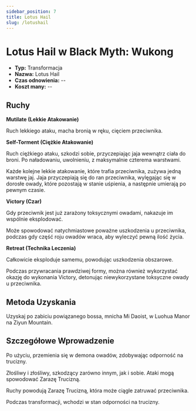 ```yaml
---
sidebar_position: 7
title: Lotus Hail
slug: /lotushail
---
```


# Lotus Hail w Black Myth: Wukong

- **Typ:** Transformacja
- **Nazwa:** Lotus Hail
- **Czas odnowienia:** --
- **Koszt many:** --

## Ruchy

**Mutilate (Lekkie Atakowanie)**

Ruch lekkiego ataku, macha bronią w ręku, cięciem przeciwnika.

**Self-Torment (Ciężkie Atakowanie)**

Ruch ciężkiego ataku, szkodzi sobie, przyczepiając jaja wewnątrz ciała do broni. Po naładowaniu, uwolnieniu, z maksymalnie czterema warstwami.

Każde kolejne lekkie atakowanie, które trafia przeciwnika, zużywa jedną warstwę jaj. Jaja przyczepiają się do ran przeciwnika, wylęgając się w dorosłe owady, które pozostają w stanie uśpienia, a następnie umierają po pewnym czasie.

**Victory (Czar)**

Gdy przeciwnik jest już zarażony toksycznymi owadami, nakazuje im wspólnie eksplodować.

Może spowodować natychmiastowe poważne uszkodzenia u przeciwnika, podczas gdy część roju owadów wraca, aby wyleczyć pewną ilość życia.

**Retreat (Technika Leczenia)**

Całkowicie eksploduje samemu, powodując uszkodzenia obszarowe.

Podczas przywracania prawdziwej formy, można również wykorzystać okazję do wykonania Victory, detonując niewykorzystane toksyczne owady u przeciwnika.

## Metoda Uzyskania

Uzyskaj po zabiciu powiązanego bossa, mnicha Mi Daoist, w Luohua Manor na Ziyun Mountain.

## Szczegółowe Wprowadzenie

Po użyciu, przemienia się w demona owadów, zdobywając odporność na trucizny.

Złośliwy i złośliwy, szkodzący zarówno innym, jak i sobie. Ataki mogą spowodować Zarazę Trucizną.

Ruchy powodują Zarazę Trucizną, która może ciągle zatruwać przeciwnika.

Podczas transformacji, wchodzi w stan odporności na trucizny.